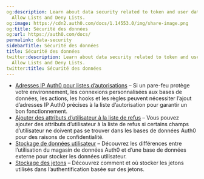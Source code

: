 ```yaml
---
og:description: Learn about data security related to token and user data storage,
  Allow Lists and Deny Lists.
og:image: https://cdn2.auth0.com/docs/1.14553.0/img/share-image.png
og:title: Sécurité des données
og:url: https://auth0.com/docs/
permalink: data-security
sidebarTitle: Sécurité des données
title: Sécurité des données
twitter:description: Learn about data security related to token and user data storage,
  Allow Lists and Deny Lists.
twitter:title: Sécurité des données
---
```


* [Adresses IP Auth0 pour listes d’autorisations](/security/data-security/allowlist) – Si un pare-feu protège votre environnement, les connexions personnalisées aux bases de données, les actions, les hooks et les règles peuvent nécessiter l’ajout d’adresses IP Auth0 précises à la liste d’autorisation pour garantir un bon fonctionnement.
* [Ajouter des attributs d’utilisateur à la liste de refus](/security/data-security/denylist) – Vous pouvez ajouter des attributs d’utilisateur à la liste de refus si certains champs d’utilisateur ne doivent pas se trouver dans les bases de données Auth0 pour des raisons de confidentialité.
* [Stockage de données utilisateur](/security/data-security/user-data-storage) – Découvrez les différences entre l’utilisation du magasin de données Auth0 et d’une base de données externe pour stocker les données utilisateur.
* [Stockage des jetons](/security/data-security/token-storage) – Découvrez comment et où stocker les jetons utilisés dans l’authentification basée sur des jetons.